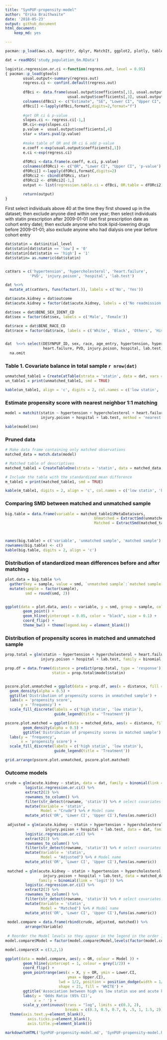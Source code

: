 ```yaml
---
title: "SynPUF-propensity-model"
author: "Erika Braithwaite"
date: '2018-05-23'
output: github_document
html_document:
    keep_md: yes

---
```


```r
pacman::p_load(aws.s3, magrittr, dplyr, MatchIt, ggplot2, plotly, tableone, forcats, tidyr, knitr, kableExtra, gridExtra, tibble, stringr, markdown)

dat = readRDS('study_population_6m.RData')

logistic.regression.or.ci <-function(regress.out, level = 0.95)
{ pacman::p_load(gtools)
        usual.output<-summary(regress.out)
        regress.ci <- confint.default(regress.out)
        
        dfBci <- data.frame(usual.output$coefficients[,1], usual.output$coefficients[,2], regress.ci,
                            usual.output$coefficients[,3], usual.output$coefficients[,4])
        colnames(dfBci) <- c("Estimate", "SE", "Lower CI", "Upper CI", "z value", "Pr(>|z|)")
        dfBci[] <-lapply(dfBci,formatC,digits=2,format="f")
        
        #get OR ci & p-value 
        slopes.ci <- regress.ci[-1,]
        OR.ci<-exp(slopes.ci)
        p.value =  usual.output$coefficients[,4]
        star = stars.pval(p.value)
        
        #make table of OR and OR ci & add p-value 
        e.coeff <-exp(usual.output$coefficients[,1])
        e.ci <-exp(regress.ci)
        
        dfORci <-data.frame(e.coeff, e.ci, p.value) 
        colnames(dfORci) <- c("OR", "Lower CI", "Upper CI", 'p-value')
        dfORci[] <-lapply(dfORci,formatC,digits=2)
        dfORci2 <- cbind(dfORci, star)
        dfORci2 <- dfORci2[-1,]
        output <- list(regression.table.ci = dfBci, OR.table = dfORci2)
        
        return(output)
}
```


First select individuals above 40 at the time they first showed up in the dataset; then exclude anyone died within one year; then select individuals with statin prescription after 2009-01-01 (set first prescription date as cohort entry date); then exclude anyone who took lipid-lowering drugs before 2009-01-01; also exclude anyone who had dialysis one year before cohort entry

```r
dat$statin = dat$initial_level
dat$statin[dat$statin == 'low'] = '0'
dat$statin[dat$statin == 'high'] = '1'
dat$statin= as.numeric(dat$statin)


catVars = c('hypertension', 'hypercholesterol', 'heart.failure', 
           'PVD', 'injury.poison', 'hospital', 'lab.test')

dat %<>%
  mutate_at(catVars, funs(factor(.)), labels = c('No', 'Yes'))

dat$acute.kidney = dat$outcome
dat$acute.kidney = factor(dat$acute.kidney, labels = c('No readmission', 'Readm. kidney'))

dat$sex = dat$BENE_SEX_IDENT_CD
dat$sex = factor(dat$sex, labels = c('Male', 'Female'))

dat$race = dat$BENE_RACE_CD
dat$race = factor(dat$race, labels = c('White', 'Black', 'Others', 'Hispanic'))



```

```r
dat  %<>% select(DESYNPUF_ID, sex, race, age_entry, hypertension, hypercholesterol, 
                 heart.failure, PVD, injury.poison, hospital, lab.test, statin, acute.kidney) %>% 
  na.omit
```


### Table 1. Covariate balance in total sample ```r nrow(dat)```

```r
unmatched_table1 = CreateCatTable(strata = 'statin', data = dat, vars = catVars, test = FALSE, smd = T)
un_table1 = print(unmatched_table1, smd = TRUE)

```

```r
kable(un_table1, align = 'c', digits = 2, col.names = c('low statin', 'high statin', 'SMD'))
```

### Estimate propensity score with nearest neighbor 1:1 matching 


```r
model = matchit(statin ~ hypertension + hypercholesterol + heart.failure + 
                injury.poison + hospital + lab.test, method = 'nearest', data = dat)

kable(model$nn)

```


### Pruned data

```r
# Make data frame containing only matched observations
matched_data = match.data(model)

# Matched table of descriptives 
matched_table1 = CreateTableOne(strata = 'statin', data = matched_data, vars = catVars, test = FALSE)

# Include the table with the standardized mean difference
m_table1 = print(matched_table1, smd = TRUE)

```

```r
kable(m_table1, digits = 2, align = 'c', col.names = c('low statin', 'high statin', 'SMD'))
```

### Comparing SMD between matched and unmatched sample 

```r
big.table = data.frame(variable = matched_table1$MetaData$vars, 
                                        Unmatched = ExtractSmd(unmatched_table1), 
                                        Matched = ExtractSmd(matched_table1))



names(big.table) = c('variable', 'unmatched sample', 'matched sample')
rownames(big.table) <- c()
kable(big.table, digits = 2, align = 'c')
```

### Distribution of standardized mean differences before and after matching

```r
plot.data = big.table %>% 
  gather(key = sample, value = smd, `unmatched sample`:`matched sample`) %>% 
  mutate(sample = factor(sample), 
         smd = round(smd, 2))


ggplot(data = plot.data, aes(x = variable, y = smd, group = sample, color = sample)) +
        geom_point() +
        geom_hline(yintercept = 0.05, color = "black", size = 0.1) +
        coord_flip() +
        theme_bw() + theme(legend.key = element_blank())
```

### Distribution of propensity scores in matched and unmatched sample

```r

prop.total = glm(statin ~ hypertension + hypercholesterol + heart.failure + 
                injury.poison + hospital + lab.test, family = binomial, data = dat)

prop.df = data.frame(distance = predict(prop.total, type = 'response'), 
                     statin = prop.total$model$statin)


pscore.plot.unmatched = ggplot(data = prop.df, aes(x = distance, fill = as.factor(statin))) + 
  geom_density(alpha = 0.5) + 
  ggtitle('Distribution of propensity scores in unmatched sample') + 
  labs(x = 'propensity score', 
       y = 'frequency') + 
  scale_fill_discrete(labels = c('high statin', 'low statin'), 
                      guide_legend(title = 'Treatment'))

pscore.plot.matched = ggplot(data = matched_data, aes(x = distance, fill = as.factor(statin))) + 
        geom_density(alpha = 0.5) + 
        ggtitle('Distribution of propensity scores in matched sample') + 
  labs(y = 'frequency', 
       x = 'propensity score') + 
  scale_fill_discrete(labels = c('high statin', 'low statin'), 
                      guide_legend(title = 'Treatment'))

grid.arrange(pscore.plot.unmatched, pscore.plot.matched)
```

### Outcome models

```r
crude = glm(acute.kidney ~ statin, data = dat, family = binomial(link = 'logit')) %>% 
         logistic.regression.or.ci() %>% 
         extract2(2) %>% 
         rownames_to_column() %>% 
         filter(str_detect(rowname, 'statin')) %>% # select covariates
         mutate(Variable = 'statin', 
                Model = "Crude") %>% # Model name
         mutate_at(c('OR', 'Lower CI', 'Upper CI'),funs(as.numeric))
 
 adjusted = glm(acute.kidney ~ statin + hypertension + hypercholesterol + heart.failure + 
                  injury.poison + hospital + lab.test, data = dat, family = binomial(link = 'logit')) %>% 
         logistic.regression.or.ci() %>% 
         extract2(2) %>% 
         rownames_to_column() %>% 
         filter(str_detect(rowname, 'statin')) %>% # select covariates
         mutate(Variable = 'statin', 
                Model = "Adjusted") %>% # Model name
         mutate_at(c('OR', 'Lower CI', 'Upper CI'),funs(as.numeric))
 
 matched = glm(acute.kidney ~ statin + hypertension + hypercholesterol + heart.failure + 
                 injury.poison + hospital + lab.test, data = matched_data, 
               family = binomial(link = 'logit')) %>% 
         logistic.regression.or.ci() %>% 
         extract2(2) %>% 
         rownames_to_column() %>% 
         filter(str_detect(rowname, 'statin')) %>% # select covariates
         mutate(Variable = 'statin', 
                Model = "Matched") %>% # Model name
         mutate_at(c('OR', 'Lower CI', 'Upper CI'),funs(as.numeric))
 
 model.compare = data.frame(rbind(crude, adjusted, matched)) %>% 
         arrange(Variable)
 
 # Reorder the Model levels so they appear in the legend in the order I want
model.compare$Model = factor(model.compare$Model,levels(factor(model.compare$Model))[c(2,1,3)])
```


```r

model.compare$X = c(3,2,1)

ggplot(data = model.compare, aes(y = OR, colour = Model )) + 
        geom_hline(yintercept = 1, colour = grey(1/2)) + 
        coord_flip() + 
        geom_pointrange(aes(x = X, y = OR, ymin = Lower.CI, 
                            ymax = Upper.CI), 
                        lwd = 1/2, position = position_dodge(width = 1/2), 
                        shape = 21, fill = 'WHITE') + 
        ggtitle('Association between high vs low statin use and acute kidney disease readmission') + 
        labs(y = 'Odds Ratio (95% CI)', 
             x = ' ') + 
        scale_y_continuous(trans = "log", limits = c(0.3, 2), 
                           breaks = c(0.3, 0.5, 0.7, 0, .5, 1, 1.5, 2)) + 
  theme(axis.text.y=element_blank(),
          axis.ticks.y=element_blank(),
          axis.title.y=element_blank()) 
```

```r
markdownToHTML('SynPUF-propensity-model.md', 'SynPUF-propensity-model.html', options=c("use_xhml"))
```

